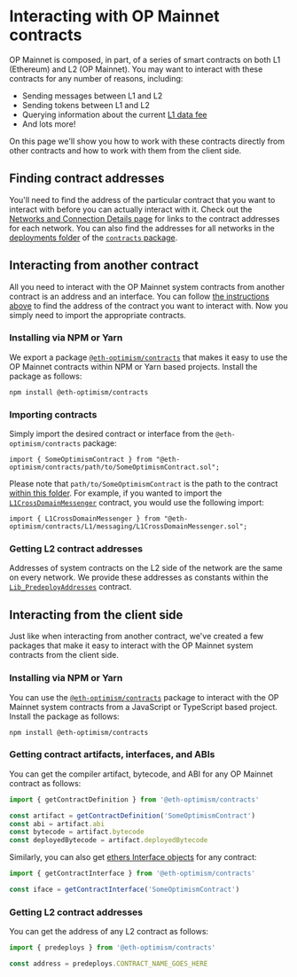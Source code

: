 # Interacting with OP Mainnet contracts

OP Mainnet is composed, in part, of a series of smart contracts on both L1 (Ethereum) and L2 (OP Mainnet).
You may want to interact with these contracts for any number of reasons, including:

- Sending messages between L1 and L2
- Sending tokens between L1 and L2
- Querying information about the current [L1 data fee](./transaction-fees.md#the-l1-data-fee)
- And lots more!

On this page we'll show you how to work with these contracts directly from other contracts and how to work with them from the client side.

## Finding contract addresses

You'll need to find the address of the particular contract that you want to interact with before you can actually interact with it.
Check out the [Networks and Connection Details page](../../useful-tools/networks.md) for links to the contract addresses for each network.
You can also find the addresses for all networks in the [deployments folder](https://github.com/ethereum-optimism/optimism/tree/master/packages/contracts/deployments) of the [`contracts` package](https://github.com/ethereum-optimism/optimism/tree/master/packages/contracts).

## Interacting from another contract

All you need to interact with the OP Mainnet system contracts from another contract is an address and an interface.
You can follow [the instructions above](#finding-contract-addresses) to find the address of the contract you want to interact with.
Now you simply need to import the appropriate contracts.

### Installing via NPM or Yarn

We export a package [`@eth-optimism/contracts`](https://www.npmjs.com/package/@eth-optimism/contracts?activeTab=readme) that makes it easy to use the OP Mainnet contracts within NPM or Yarn based projects.
Install the package as follows:

```
npm install @eth-optimism/contracts
```

### Importing contracts

Simply import the desired contract or interface from the `@eth-optimism/contracts` package:

```solidity
import { SomeOptimismContract } from "@eth-optimism/contracts/path/to/SomeOptimismContract.sol";
```

Please note that `path/to/SomeOptimismContract` is the path to the contract [within this folder](https://github.com/ethereum-optimism/optimism/tree/develop/packages/contracts/contracts).
For example, if you wanted to import the [`L1CrossDomainMessenger`](https://github.com/ethereum-optimism/optimism/blob/develop/packages/contracts/contracts/L1/messaging/L1CrossDomainMessenger.sol) contract, you would use the following import:

```solidity
import { L1CrossDomainMessenger } from "@eth-optimism/contracts/L1/messaging/L1CrossDomainMessenger.sol";
```

### Getting L2 contract addresses

Addresses of system contracts on the L2 side of the network are the same on every network.
We provide these addresses as constants within the [`Lib_PredeployAddresses`](https://github.com/ethereum-optimism/optimism/blob/develop/packages/contracts/contracts/libraries/constants/Lib_PredeployAddresses.sol) contract.

## Interacting from the client side

Just like when interacting from another contract, we've created a few packages that make it easy to interact with the OP Mainnet system contracts from the client side.

### Installing via NPM or Yarn

You can use the [`@eth-optimism/contracts`](https://www.npmjs.com/package/@eth-optimism/contracts?activeTab=readme) package to interact with the OP Mainnet system contracts from a JavaScript or TypeScript based project.
Install the package as follows:

```
npm install @eth-optimism/contracts
```

### Getting contract artifacts, interfaces, and ABIs

You can get the compiler artifact, bytecode, and ABI for any OP Mainnet contract as follows:

```ts
import { getContractDefinition } from '@eth-optimism/contracts'

const artifact = getContractDefinition('SomeOptimismContract')
const abi = artifact.abi
const bytecode = artifact.bytecode
const deployedBytecode = artifact.deployedBytecode
```

Similarly, you can also get [ethers Interface objects](https://docs.ethers.io/v5/api/utils/abi/interface/) for any contract:

```ts
import { getContractInterface } from '@eth-optimism/contracts'

const iface = getContractInterface('SomeOptimismContract')
```

### Getting L2 contract addresses

You can get the address of any L2 contract as follows:

```ts
import { predeploys } from '@eth-optimism/contracts'

const address = predeploys.CONTRACT_NAME_GOES_HERE
```